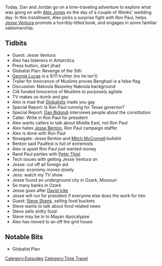 {{DEFAULTSORT:
    #_EPISODE_0481:September 13, 2012
}}{{Episode
    | title           = September 13, 2012
    | caption         = Listen to this episode on [https://knowledgefight.libsyn.com/481-september-13-2012 Libsyn] [https://open.spotify.com/episode/0dKlSd1Z7akAjmyAvnsFkx Spotify], Read the [[Transcript/481: September 13, 2012|Unofficial Transcript]], View discussion on [https://reddit.com/ishkd3 Reddit]
    | episodeNumber   = 481
    | length          = 01:52:06
    | airDate         = September 14, 2020
    | coverageDate    = September 13, 2012
    | episodeType     = [[:Category:Time Travel|Time Travel]]
    | appearance      = [[Jesse Ventura]], [[Ron Paul]], [[Rand Paul]], [[George Lucas]], [[Nakoula Basseley Nakoula]], [[Dan Bidondi]], [[Jesse Benton]], [[Mitch McConnell]], [[Peter Thiel]], [[David Icke]], [[Steve Shenk]]
    | oocDrop         = Demoblimps and Reblublicans; I don't want to hear about Ron Paul ever again
    | previousEpisode = [[480: September 9-10, 2020]]
    | nextEpisode     = [[482: September 15, 2020]]
}}

{{Stub}}

Today, Dan and Jordan go on a time-traveling adventure to explore what was going on with [[Alex Jones]] on the day of a couple of Wonks' wedding day. In this installment, Alex picks a surprise fight with Ron Paul, helps [[Jesse Ventura]] promote a horribly-titled book, and engages in some familiar salesmanship.

==Tidbits==

*Guest: Jesse Ventura
*Alex has listeners in Antarctica
*Press button, start jihad
*Globalist Plan: Revenge of the Sith
*[[George Lucas]] is a 9/11 truther (no he isn't)
*Trailer for Innocence of Muslims proves Benghazi is a false flag
*Discussion: Nakoula Basseley Nakoula background
*CIA funded Innocence of Muslims to purposely agitate
*TV makes us dumb and gay
*Alex is mad that [[Globalists]] made you gay
*Special Report: Is Ron Paul running for Texas governor?
*Special Report: [[Dan Bidondi]] interviews people about the constitution
*Caller: Write in Ron Paul for president
*Alex wants callers to talk about Middle East, not Ron Paul
*Alex hates [[Jesse Benton]], Ron Paul campaign staffer
*Alex is done with Ron Paul
*Nosegate: Jesse Benton and [[Mitch McConnell]] bullshit
*Benton said Paulfest is full of extremists
*Alex is upset Ron Paul just wanted money
*Rand Paul parties with [[Peter Thiel]]
*Tech issues with getting Jesse Ventura on
*Jesse: cut off all foreign aid
*Jesse: economy moves slowly
*Jess: watch my TV show
*Jesse found an underground city in Ozark, Missouri
*So many banks in Ozark
*Jesse goes after [[David Icke]]
*Jesse will run for president if everyone else does the work for him
*Guest: [[Steve Shenk]], selling food buckets
*Steve wants to talk about food related news
*Steve sells shitty food
*Steve may be in to Mayan Apocalypse
*Alex has moved to an off the grid house

==Notable Bits==

*Globalist Plan

[[Category:Episodes]]
[[Category:Time Travel]]

